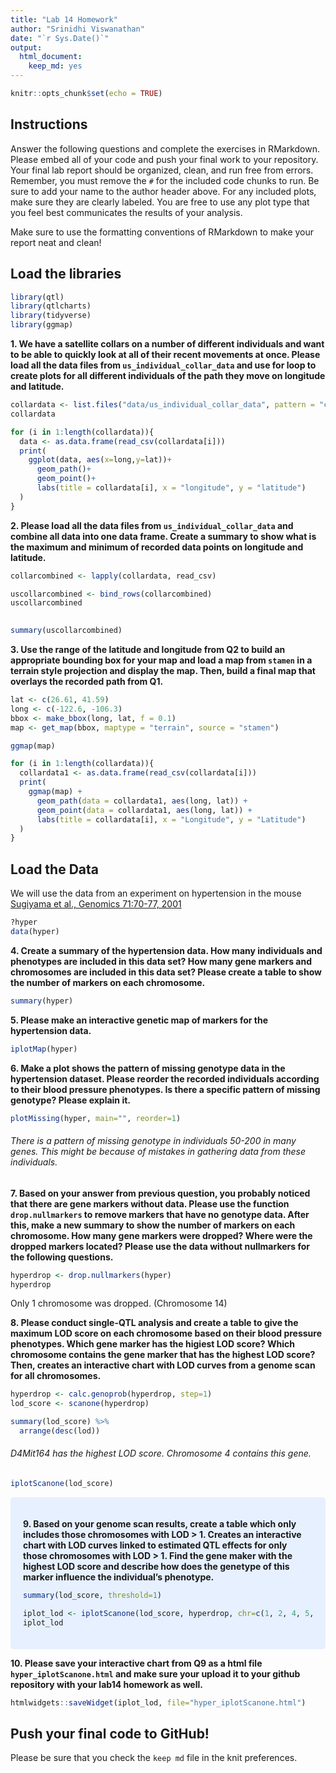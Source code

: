 ```yaml
---
title: "Lab 14 Homework"
author: "Srinidhi Viswanathan"
date: "`r Sys.Date()`"
output: 
  html_document: 
    keep_md: yes
---
```


```r
knitr::opts_chunk$set(echo = TRUE)
```

## Instructions
Answer the following questions and complete the exercises in RMarkdown. Please embed all of your code and push your final work to your repository. Your final lab report should be organized, clean, and run free from errors. Remember, you must remove the `#` for the included code chunks to run. Be sure to add your name to the author header above. For any included plots, make sure they are clearly labeled. You are free to use any plot type that you feel best communicates the results of your analysis.  

Make sure to use the formatting conventions of RMarkdown to make your report neat and clean!  

## Load the libraries
```r
library(qtl)
library(qtlcharts)
library(tidyverse)
library(ggmap)
```

**1. We have a satellite collars on a number of different individuals and want to be able to quickly look at all of their recent movements at once. Please load all the data files from `us_individual_collar_data` and use for loop to create plots for all different individuals of the path they move on longitude and latitude.**
```r
collardata <- list.files("data/us_individual_collar_data", pattern = "collar-data-*", full.names = TRUE)
collardata
```
```r
for (i in 1:length(collardata)){
  data <- as.data.frame(read_csv(collardata[i]))
  print(
    ggplot(data, aes(x=long,y=lat))+
      geom_path()+
      geom_point()+
      labs(title = collardata[i], x = "longitude", y = "latitude")
  )
}
```

**2. Please load all the data files from `us_individual_collar_data` and combine all data into one data frame. Create a summary to show what is the maximum and minimum of recorded data points on longitude and latitude.**
```r
collarcombined <- lapply(collardata, read_csv)
```
```r
uscollarcombined <- bind_rows(collarcombined)
uscollarcombined
  
```
```r
summary(uscollarcombined)
```

**3. Use the range of the latitude and longitude from Q2 to build an appropriate bounding box for your map and load a map from `stamen` in a terrain style projection and display the map. Then, build a final map that overlays the recorded path from Q1.**
```r
lat <- c(26.61, 41.59)
long <- c(-122.6, -106.3)
bbox <- make_bbox(long, lat, f = 0.1)
map <- get_map(bbox, maptype = "terrain", source = "stamen")
```
```r
ggmap(map)
```

```r
for (i in 1:length(collardata)){
  collardata1 <- as.data.frame(read_csv(collardata[i]))
  print(
    ggmap(map) +
      geom_path(data = collardata1, aes(long, lat)) +
      geom_point(data = collardata1, aes(long, lat)) +
      labs(title = collardata[i], x = "Longitude", y = "Latitude")
  )
}
```

## Load the Data
We will use the data from an experiment on hypertension in the mouse [Sugiyama et al., Genomics 71:70-77, 2001](https://www.sciencedirect.com/science/article/pii/S0888754300964012?via%3Dihub)
```r
?hyper
data(hyper)
```

**4. Create a summary of the hypertension data. How many individuals and phenotypes are included in this data set? How many gene markers and chromosomes are included in this data set? Please create a table to show the number of markers on each chromosome.**
```r
summary(hyper)
```

**5. Please make an interactive genetic map of markers for the hypertension data.**
```r
iplotMap(hyper)
```

**6. Make a plot shows the pattern of missing genotype data in the hypertension dataset. Please reorder the recorded individuals according to their blood pressure phenotypes. Is there a specific pattern of missing genotype? Please explain it.**
```r
plotMissing(hyper, main="", reorder=1)
```
###### There is a pattern of missing genotype in individuals 50-200 in many genes. This might be because of mistakes in gathering data from these individuals.

**7. Based on your answer from previous question, you probably noticed that there are gene markers without data. Please use the function `drop.nullmarkers` to remove markers that have no genotype data. After this, make a new summary to show the number of markers on each chromosome. How many gene markers were dropped? Where were the dropped markers located? Please use the data without nullmarkers for the following questions.**
```r
hyperdrop <- drop.nullmarkers(hyper)
hyperdrop
```
Only 1 chromosome was dropped. (Chromosome 14)

**8. Please conduct single-QTL analysis and create a table to give the maximum LOD score on each chromosome based on their blood pressure phenotypes. Which gene marker has the higiest LOD score? Which chromosome contains the gene marker that has the highest LOD score? Then, creates an interactive chart with LOD curves from a genome scan for all chromosomes.**
```r
hyperdrop <- calc.genoprob(hyperdrop, step=1)
lod_score <- scanone(hyperdrop)

summary(lod_score) %>% 
  arrange(desc(lod))
```
###### D4Mit164 has the highest LOD score. Chromosome 4 contains this gene.
```r
iplotScanone(lod_score)
```
<style>
div.blue { background-color:#e6f0ff; border-radius: 5px; padding: 20px;}
</style>
<div class = "blue">

**9. Based on your genome scan results, create a table which only includes those chromosomes with LOD > 1. Creates an interactive chart with LOD curves linked to estimated QTL effects for only those chromosomes with LOD > 1. Find the gene maker with the highest LOD score and describe how does the genetype of this marker influence the individual's phenotype.**
```r
summary(lod_score, threshold=1)
```
```r
iplot_lod <- iplotScanone(lod_score, hyperdrop, chr=c(1, 2, 4, 5, 6, 15))
iplot_lod
```
</div>


**10. Please save your interactive chart from Q9 as a html file `hyper_iplotScanone.html` and make sure your upload it to your github repository with your lab14 homework as well.**
```r
htmlwidgets::saveWidget(iplot_lod, file="hyper_iplotScanone.html")
```

## Push your final code to GitHub!
Please be sure that you check the `keep md` file in the knit preferences. 
